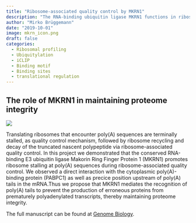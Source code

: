 ```yaml
---
title: "Ribosome-associated quality control by MKRN1"
description: "The RNA-binding ubiquitin ligase MKRN1 functions in ribosome-associated quality control of poly(A) translation"
author: "Mirko Brüggemann"
date: "2019-10-01"
image: mkrn_icon.png
draft: false
categories:
  - Ribosomal profiling
  - Ubiquitylation
  - iCLIP
  - Binding motif
  - Binding sites
  - translational regulation
---
```


## The role of MKRN1 in maintaining proteome integrity

![](./mkrn.png)

Translating ribosomes that encounter poly(A) sequences are terminally stalled, as quality control mechanism, followed by ribosome recycling and decay of the truncated nascent polypeptide via ribosome-associated quality control. In this project we demonstrated that the conserved RNA-binding E3 ubiquitin ligase Makorin Ring Finger Protein 1 (MKRN1) promotes ribosome stalling at poly(A) sequences during ribosome-associated quality control. We observed a direct interaction with the cytoplasmic poly(A)-binding protein (PABPC1) as well as precice position upstream of poly(A) tails in the mRNA.Thus we propose that MKRN1 mediates the recognition of poly(A) tails to prevent the production of erroneous proteins from prematurely polyadenylated transcripts, thereby maintaining proteome integrity.

The full manuscript can be found at [Genome Biology](https://genomebiology.biomedcentral.com/articles/10.1186/s13059-019-1814-0).
